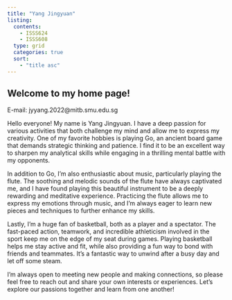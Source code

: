 ```yaml
---
title: "Yang Jingyuan"
listing: 
  contents: 
    - ISSS624
    - ISSS608
  type: grid
  categories: true
  sort: 
    - "title asc"
---
```


## Welcome to my home page!

E-mail: jyyang.2022\@mitb.smu.edu.sg

Hello everyone! My name is Yang Jingyuan. I have a deep passion for various activities that both challenge my mind and allow me to express my creativity. One of my favorite hobbies is playing Go, an ancient board game that demands strategic thinking and patience. I find it to be an excellent way to sharpen my analytical skills while engaging in a thrilling mental battle with my opponents.

In addition to Go, I'm also enthusiastic about music, particularly playing the flute. The soothing and melodic sounds of the flute have always captivated me, and I have found playing this beautiful instrument to be a deeply rewarding and meditative experience. Practicing the flute allows me to express my emotions through music, and I'm always eager to learn new pieces and techniques to further enhance my skills.

Lastly, I'm a huge fan of basketball, both as a player and a spectator. The fast-paced action, teamwork, and incredible athleticism involved in the sport keep me on the edge of my seat during games. Playing basketball helps me stay active and fit, while also providing a fun way to bond with friends and teammates. It's a fantastic way to unwind after a busy day and let off some steam.

I'm always open to meeting new people and making connections, so please feel free to reach out and share your own interests or experiences. Let's explore our passions together and learn from one another!
